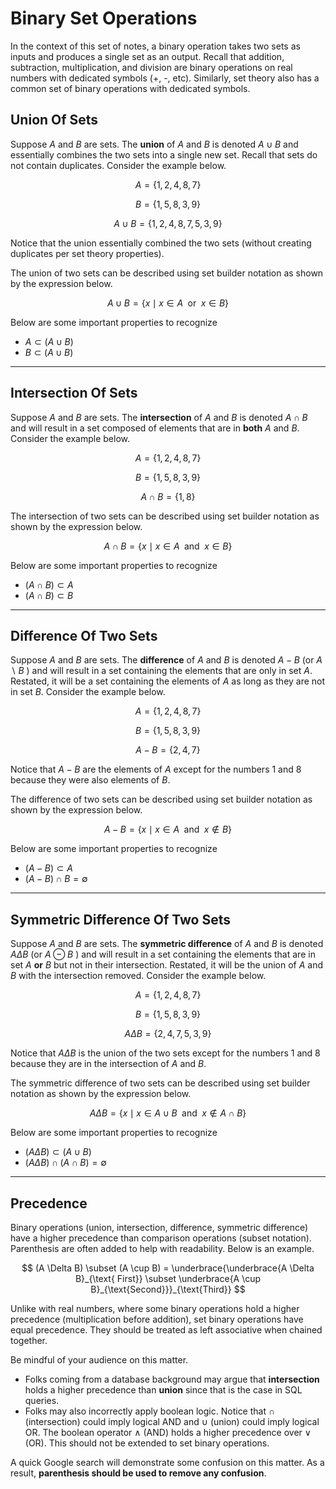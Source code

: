 # Binary Set Operations 

In the context of this set of notes, a binary operation takes two sets as inputs and produces a single set as an output.   Recall that addition, subtraction, multiplication, and division are binary operations on real numbers with dedicated symbols (+, -, etc).  Similarly, set theory also has a common set of binary operations with dedicated symbols.

## Union Of Sets 

Suppose $A$ and $B$ are sets.  The **union** of $A$ and $B$ is denoted $A \cup B$ and essentially combines the two sets into a single new set.  Recall that sets do not contain duplicates.  Consider the example below. 

$$A = \{ 1,2,4,8, 7\}$$

$$B = \{ 1,5,8,3,9\}$$

$$A \cup B = \{ 1,2,4,8,7,5,3,9 \}$$

Notice that the union essentially combined the two sets (without creating duplicates per set theory properties).

The union of two sets can be described using set builder notation as shown by the expression below.

$$A \cup B = \{ x \; \mid \; x \in A \; \text{ or } \; x \in B\}$$

Below are some important properties to recognize

* $A \subset (A \cup B)$ 
* $B \subset (A \cup B)$

***

## Intersection Of Sets 

Suppose $A$ and $B$ are sets.  The **intersection** of $A$ and $B$ is denoted $A \cap B$ and will result in a set composed of elements that are in **both** $A$ and $B$.  Consider the example below. 

$$A = \{ 1,2,4,8, 7\}$$

$$B = \{ 1,5,8,3,9\}$$

$$A \cap B = \{ 1,8 \}$$


The intersection of two sets can be described using set builder notation as shown by the expression below.

$$A \cap B = \{ x \; \mid \; x \in A \; \text{ and } \; x \in B\}$$

Below are some important properties to recognize 

* $(A \cap B)  \subset A$ 
* $(A \cap B) \subset B$ 

***

## Difference Of Two Sets

Suppose $A$ and $B$ are sets.  The **difference** of $A$ and $B$ is denoted $A - B$ (or $A \backslash B$ ) and will result in a set containing the elements that are only in set $A$. Restated, it will be a set containing the elements of $A$ as long as they are not in set $B$. Consider the example below. 

$$A = \{ 1,2,4,8, 7\}$$

$$B = \{ 1,5,8,3,9\}$$

$$A - B = \{ 2,4,7 \}$$

Notice that $A - B$ are the elements of $A$ except for the numbers 1 and 8 because they were also elements of $B$.


The difference of two sets can be described using set builder notation as shown by the expression below.

$$A - B = \{ x \; \mid \; x \in A \; \text{ and } \; x \notin B\}$$

Below are some important properties to recognize 

* $(A-B) \subset A$ 
* $(A-B) \cap B = \emptyset$

***

## Symmetric Difference Of Two Sets

Suppose $A$ and $B$ are sets.  The **symmetric difference** of $A$ and $B$ is denoted $A \Delta B$ (or $A \ominus B$ ) and will result in a set containing the elements that are in set $A$ **or** $B$ but not in their intersection. Restated, it will be the union of $A$ and $B$ with the intersection removed. Consider the example below. 

$$A = \{ 1,2,4,8, 7\}$$

$$B = \{ 1,5,8,3,9\}$$

$$A \Delta B = \{ 2,4,7,5,3,9 \}$$

Notice that $A \Delta B$ is the union of the two sets except for the numbers 1 and 8 because they are in the intersection of $A$ and $B$.


The symmetric difference of two sets can be described using set builder notation as shown by the expression below.

$$A \Delta B = \{ x \; \mid \; x \in A \cup B \; \text{ and } \; x \notin A \cap B\}$$

Below are some important properties to recognize 


* $(A \Delta B) \subset (A \cup B)$
* $(A \Delta B) \cap (A \cap B) =  \emptyset$ 

***

## Precedence 

Binary operations (union, intersection, difference, symmetric difference) have a higher precedence than comparison operations (subset notation).  Parenthesis are often added to help with readability. Below is an example.

$$ (A \Delta B)  \subset (A \cup B) = \underbrace{\underbrace{A \Delta B}_{\text{ First}} \subset \underbrace{A \cup B}_{\text{Second}}}_{\text{Third}} $$

Unlike with real numbers, where some binary operations hold a higher precedence (multiplication before addition), set binary operations have equal precedence.  They should be treated as left associative when chained together.  

Be mindful of your audience on this matter. 

* Folks coming from a database background may argue that **intersection** holds a higher precedence than **union** since that is the case in SQL queries.  
* Folks may also incorrectly apply boolean logic. Notice that $\cap$ (intersection) could imply logical AND and $\cup$ (union) could imply logical OR.  The boolean operator $\land$ (AND) holds a higher precedence over $\lor$ (OR).  This should not be extended to set binary operations.  


A quick Google search will demonstrate some confusion on this matter. As a result, **parenthesis should be used to remove any confusion**. 